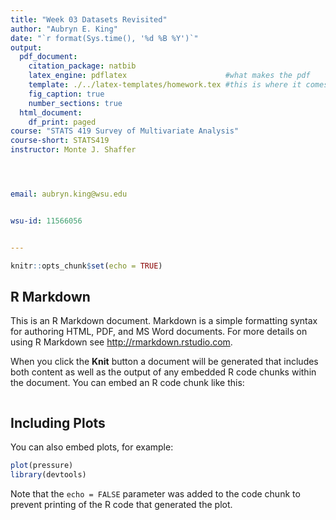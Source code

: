```yaml
---
title: "Week 03 Datasets Revisited"
author: "Aubryn E. King"
date: "`r format(Sys.time(), '%d %B %Y')`"
output:
  pdf_document:
    citation_package: natbib
    latex_engine: pdflatex                      #what makes the pdf
    template: ./../latex-templates/homework.tex #this is where it comes from
    fig_caption: true
    number_sections: true
  html_document:
    df_print: paged
course: "STATS 419 Survey of Multivariate Analysis"
course-short: STATS419
instructor: Monte J. Shaffer




email: aubryn.king@wsu.edu


wsu-id: 11566056


---
```


```r
knitr::opts_chunk$set(echo = TRUE)
```

## R Markdown

This is an R Markdown document. Markdown is a simple formatting syntax for authoring HTML, PDF, and MS Word documents. For more details on using R Markdown see <http://rmarkdown.rstudio.com>.

When you click the **Knit** button a document will be generated that includes both content as well as the output of any embedded R code chunks within the document. You can embed an R code chunk like this:

```r

```

## Including Plots

You can also embed plots, for example:

```r
plot(pressure)
library(devtools)
```

Note that the `echo = FALSE` parameter was added to the code chunk to prevent printing of the R code that generated the plot.
